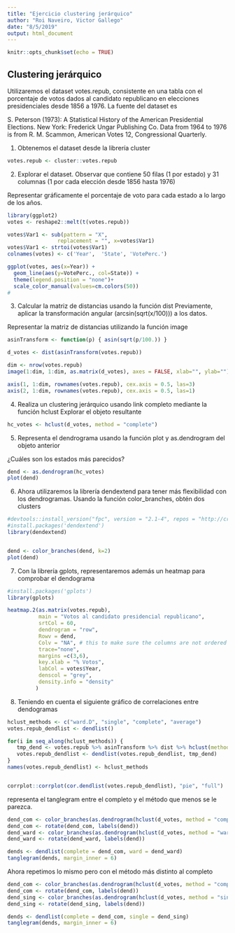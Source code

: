 ```yaml
---
title: "Ejercicio clustering jerárquico"
author: "Roi Naveiro, Victor Gallego"
date: "8/5/2019"
output: html_document
---
```


```r
knitr::opts_chunk$set(echo = TRUE)
```

## Clustering jerárquico

Utilizaremos el dataset votes.repub, consistente en una tabla con el porcentaje de votos dados al candidato republicano en elecciones presidenciales desde 1856 a 1976. La fuente del dataset es

S. Peterson (1973): A Statistical History of the American Presidential Elections. New York: Frederick Ungar Publishing Co. Data from 1964 to 1976 is from R. M. Scammon, American Votes 12, Congressional Quarterly.


1. Obtenemos el dataset desde la librería cluster

```r
votes.repub <- cluster::votes.repub
```

2. Explorar el dataset. Observar que contiene 50 filas (1 por estado) y 31 columnas (1 por cada elección desde 1856 hasta 1976)

Representar gráficamente el porcentaje de voto para cada estado a lo largo de los años.


```r
library(ggplot2)
votes <- reshape2::melt(t(votes.repub))

votes$Var1 <- sub(pattern = "X", 
                replacement = "", x=votes$Var1)
votes$Var1 <- strtoi(votes$Var1)
colnames(votes) <- c('Year',  'State', 'VotePerc.')

ggplot(votes, aes(x=Year)) + 
  geom_line(aes(y=VotePerc., col=State)) +
  theme(legend.position = "none")+
  scale_color_manual(values=cm.colors(50))
#
```

3. Calcular la matriz de distancias usando la función dist
Previamente, aplicar la transformación angular (arcsin(sqrt(x/100))) a los datos.

Representar la matriz de distancias utilizando la función image


```r
asinTransform <- function(p) { asin(sqrt(p/100.)) }

d_votes <- dist(asinTransform(votes.repub))

dim <- nrow(votes.repub)
image(1:dim, 1:dim, as.matrix(d_votes), axes = FALSE, xlab="", ylab="")

axis(1, 1:dim, rownames(votes.repub), cex.axis = 0.5, las=3)
axis(2, 1:dim, rownames(votes.repub), cex.axis = 0.5, las=1)
```

4. Realiza un clustering jerárquico usando link completo mediante la función hclust
Explorar el objeto resultante

```r
hc_votes <- hclust(d_votes, method = "complete")
```

5. Representa el dendrograma usando la función plot y as.dendrogram del objeto anterior

¿Cuáles son los estados más parecidos?

```r
dend <- as.dendrogram(hc_votes)
plot(dend)
```


6. Ahora utilizaremos la librería dendextend para tener más flexibilidad con los dendrogramas.
Usando la función color_branches, obtén dos clusters

```r
#devtools::install_version("fpc", version = "2.1-4", repos = "http://cran.us.r-project.org")
#install.packages('dendextend')
library(dendextend)


dend <- color_branches(dend, k=2) 
plot(dend)
```

7. Con la librería gplots, representaremos además un heatmap para comprobar el dendograma

```r
#install.packages('gplots')
library(gplots)

heatmap.2(as.matrix(votes.repub), 
          main = "Votos al candidato presidencial republicano",
          srtCol = 60,
          dendrogram = "row",
          Rowv = dend,
          Colv = "NA", # this to make sure the columns are not ordered
          trace="none",          
          margins =c(3,6),      
          key.xlab = "% Votos",
          labCol = votes$Year,
          denscol = "grey",
          density.info = "density"
         )

```

8. Teniendo en cuenta el siguiente gráfico de correlaciones entre dendogramas
```r
hclust_methods <- c("ward.D", "single", "complete", "average")
votes.repub_dendlist <- dendlist()

for(i in seq_along(hclust_methods)) {
   tmp_dend <- votes.repub %>% asinTransform %>% dist %>% hclust(method = hclust_methods[i]) %>% as.dendrogram 
   votes.repub_dendlist <- dendlist(votes.repub_dendlist, tmp_dend)
}
names(votes.repub_dendlist) <- hclust_methods


corrplot::corrplot(cor.dendlist(votes.repub_dendlist), "pie", "full")
```

representa el tanglegram entre el completo y el método que menos se le parezca.
```r

dend_com <- color_branches(as.dendrogram(hclust(d_votes, method = "complete")), k=2)
dend_com <- rotate(dend_com, labels(dend))
dend_ward <- color_branches(as.dendrogram(hclust(d_votes, method = "ward.D")), k=2)
dend_ward <- rotate(dend_ward, labels(dend))

dends <- dendlist(complete = dend_com, ward = dend_ward)
tanglegram(dends, margin_inner = 6)
```

Ahora repetimos lo mismo pero con el método más distinto al completo
```r

dend_com <- color_branches(as.dendrogram(hclust(d_votes, method = "complete")), k=2)
dend_com <- rotate(dend_com, labels(dend))
dend_sing <- color_branches(as.dendrogram(hclust(d_votes, method = "single")), k=2)
dend_sing <- rotate(dend_sing, labels(dend))

dends <- dendlist(complete = dend_com, single = dend_sing)
tanglegram(dends, margin_inner = 6)
```

